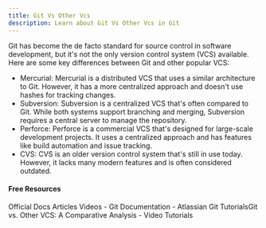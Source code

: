 ```yaml
---
title: Git Vs Other Vcs
description: Learn about Git Vs Other Vcs in Git
---
```

Git has become the de facto standard for source control in software development, but it's not the only version control system (VCS) available. Here are some key differences between Git and other popular VCS:

- Mercurial: Mercurial is a distributed VCS that uses a similar architecture to Git. However, it has a more centralized approach and doesn't use hashes for tracking changes.
- Subversion: Subversion is a centralized VCS that's often compared to Git. While both systems support branching and merging, Subversion requires a central server to manage the repository.
- Perforce: Perforce is a commercial VCS that's designed for large-scale development projects. It uses a centralized approach and has features like build automation and issue tracking.
- CVS: CVS is an older version control system that's still in use today. However, it lacks many modern features and is often considered outdated.

#### Free Resources

<Tabs defaultValue="official">
<TabsList>
<TabsTrigger value="official">Official Docs</TabsTrigger>
<TabsTrigger value="article">Articles</TabsTrigger>
<TabsTrigger value="video">Videos</TabsTrigger>
</TabsList>

<TabsContent value="official">
<Note type="note" title="official">
- <Link href="https://git-scm.com/docs">Git Documentation</Link>
</Note>
</TabsContent>
<TabsContent value="article">
<Note type="note" title="article">
- <Link href="https://medium.com/@pascalchinedu2000/git-vs-other-vcs-a-comparative-analysis-5cb03ad58e0e">Atlassian Git Tutorials</Link>Git vs. Other VCS: A Comparative Analysis</Link>
</Note>
</TabsContent>
<TabsContent value="video">
<Note type="note" title="video">
- <Link href="https://www.youtube.com/results?search_query=git+git-vs-other-vcs+tutorial">Video Tutorials</Link>
</Note>
</TabsContent>
</Tabs>
